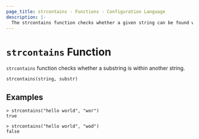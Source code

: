 ```yaml
---
page_title: strcontains - Functions - Configuration Language
description: |-
  The strcontains function checks whether a given string can be found within another string.
---
```


# `strcontains` Function

`strcontains` function checks whether a substring is within another string.

```hcl
strcontains(string, substr)
```

## Examples

```
> strcontains("hello world", "wor")
true
```

```
> strcontains("hello world", "wod")
false
```